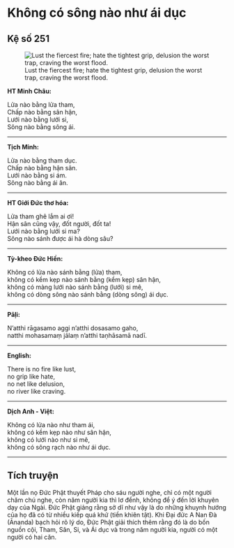 # Không có sông nào như ái dục {- #khong-co-song-nao-nhu-ai-duc}

## Kệ số 251 {- #ke-so-251}

![Lust the fiercest fire; hate the tightest grip, delusion the worst trap, craving the worst flood.](images/kinh-phap-cu-ke-so-251-dhammapada-verse-251.jpg){fig-align="center" .lightbox}

**HT Minh Châu:**

Lửa nào bằng lửa tham,  
Chấp nào bằng sân hận,  
Lưới nào bằng lưới si,  
Sông nào bằng sông ái.  

<hr class="divider">

**Tịch Minh:**

Lửa nào bằng tham dục.  
Chấp nào bằng hận sân.  
Lưới nào bằng si ám.  
Sông nào bằng ái ân.  

<hr class="divider">

**HT Giới Đức thơ hóa:**

Lửa tham ghê lắm ai ơi!  
Hận sân cũng vậy, đốt người, đốt ta!  
Lưới nào bằng lưới si ma?  
Sông nào sánh được ái hà dòng sâu?  

<hr class="divider">

**Tỳ-kheo Đức Hiền:**

Không có lửa nào sánh bằng (lửa) tham,  
không có kềm kẹp nào sánh bằng (kềm kẹp) sân hận,  
không có màng lưới nào sánh bằng (lưới) si mê,  
không có dòng sông nào sánh bằng (dòng sông) ái dục.  

<hr class="divider">

**Pāḷi:**

N’atthi rāgasamo aggi n’atthi dosasamo gaho,  
natthi mohasamaṃ jālaṃ n’atthi taṇhāsamā nadī.  

<hr class="divider">

**English:**

There is no fire like lust,  
no grip like hate,  
no net like delusion,  
no river like craving.  

<hr class="divider">

**Dịch Anh - Việt:**

Không có lửa nào như tham ái,  
không có kềm kẹp nào như sân hận,  
không có lưới nào như si mê,  
không có sông rạch nào như ái dục.  

<hr class="divider">

## Tích truyện {- #tich-truyen}

Một lần nọ Ðức Phật thuyết Pháp cho sáu người nghe, chỉ có một người chăm chú nghe, còn năm người kia thì lơ đểnh, không để ý đến lời khuyên dạy của Ngài. Ðức Phật giảng rằng sở dĩ như vậy là do những khuynh hướng của họ đã có từ nhiều kiếp quá khứ (tiền khiên tật). Khi Ðại đức A Nan Ðà (Ānanda) bạch hỏi rõ lý do, Ðức Phật giải thích thêm rằng đó là do bốn nguồn cội, Tham, Sân, Si, và Ái dục và trong năm người kia, người có một người có hai căn.